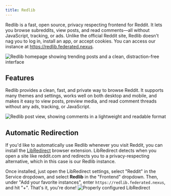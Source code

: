 ```yaml
---
title: Redlib
---
```


Redlib is a fast, open source, privacy respecting frontend for Reddit. It lets you browse subreddits, view posts, and read comments—all without JavaScript, tracking, or ads. Unlike the official Reddit site, Redlib doesn't nag you to log in, install an app, or accept cookies. You can access our instance at https://redlib.federated.nexus.

![Redlib homepage showing trending posts and a clean, distraction-free interface](../../../images/redlib/post.png)

## Features

Redlib provides a clean, fast, and private way to browse Reddit. It supports many themes and settings, works well on both desktop and mobile, and makes it easy to view posts, preview media, and read comment threads without any ads, tracking, or JavaScript.

![Redlib post view, showing comments in a lightweight and readable format](../../../images/redlib/home.png)

## Automatic Redirection

If you'd like to automatically use Redlib whenever you visit Reddit, you can install the [LibRedirect](https://libredirect.github.io) browser extension. LibRedirect detects when you open a site like reddit.com and redirects you to a privacy-respecting alternative, which in this case is our Redlib instance.

Once installed, just open the LibRedirect settings, select "Reddit" in the Service dropdown, and select **Redlib** in the "Frontend" dropdown. Then, under "Add your favorite instances", enter `https://redlib.federated.nexus`, and hit "+". That's it, you're done!
![Properly configured LibRedirect](../../../images/redlib/libredirect.png)
